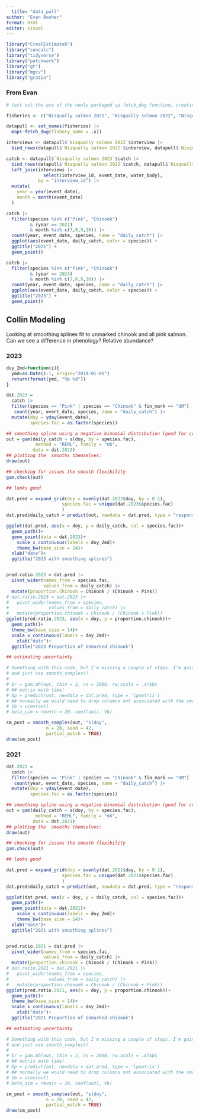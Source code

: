 ```yaml
---
  title: "data_pull"
author: "Evan Booher"
format: html
editor: visual
---
```


```r
library("CreelEstimateR")
library("suncalc")
library("tidyverse")
library("patchwork")
library("gt")
library("mgcv")
library("gratia")
```


### From Evan

```r

# test out the use of the newly packaged up fetch_dwg function, creating a vector of the names of the Nisqually fisheries we want to pull into R

fisheries <- c("Nisqually salmon 2021", "Nisqually salmon 2022", "Nisqually salmon 2023")

datapull <- set_names(fisheries) |> 
  map(~fetch_dwg(fishery_name = .x))

interviews <- datapull$`Nisqually salmon 2023`$interview |> 
  bind_rows(datapull$`Nisqually salmon 2022`$interview, datapull$`Nisqually salmon 2021`$interview)

catch <- datapull$`Nisqually salmon 2023`$catch |> 
  bind_rows(datapull$`Nisqually salmon 2022`$catch, datapull$`Nisqually salmon 2021`$catch) |>
  left_join(interviews |> 
              select(interview_id, event_date, water_body),
            by = "interview_id") |> 
  mutate(
    year = year(event_date),
    month = month(event_date)
  )

catch |> 
  filter(species %in% c("Pink", "Chinook") 
         & (year == 2021) 
         & month %in% c(7,8,9,10)) |> 
  count(year, event_date, species, name = "daily_catch") |> 
  ggplot(aes(event_date, daily_catch, color = species)) +
  ggtitle("2021") +
  geom_point()

catch |> 
  filter(species %in% c("Pink", "Chinook") 
         & (year == 2023) 
         & month %in% c(7,8,9,10)) |> 
  count(year, event_date, species, name = "daily_catch") |> 
  ggplot(aes(event_date, daily_catch, color = species)) +
  ggtitle("2023") +
  geom_point()
```

## Collin Modeling

Looking at smoothing splines fit to unmarked chinook and all pink salmon. Can we see
a difference in phenology? Relative abundance?

### 2023



```r

doy_2md=function(i){
  ymd=as.Date(i-1, origin="2019-01-01")
  return(format(ymd, "%b %d"))
}

dat.2023 = 
  catch |> 
  filter(species == "Pink" | species == "Chinook" & fin_mark == "UM") |> 
   count(year, event_date, species, name = "daily_catch") |> 
  mutate(doy = yday(event_date),
         species.fac = as.factor(species))

## smoothing spline using a negative binomial distribution (good for count data)
out = gam(daily_catch ~ s(doy, by = species.fac),
           method = "REML", family = "nb",
          data = dat.2023)
## plotting the  smooths themselves:
draw(out)

## checking for issues the smooth flexibility
gam.check(out)

## looks good

dat.pred = expand_grid(doy = evenly(dat.2023$doy, by = 0.1),
                     species.fac = unique(dat.2023$species.fac)
                     )
dat.pred$daily_catch = predict(out, newdata = dat.pred, type = "response")

ggplot(dat.pred, aes(x = doy, y = daily_catch, col = species.fac))+
  geom_path()+
  geom_point(data = dat.2023)+
    scale_x_continuous(labels = doy_2md)+
    theme_bw(base_size = 14)+
  xlab("date")+
  ggtitle("2023 with smoothing splines")


pred.ratio.2023 = dat.pred |> 
  pivot_wider(names_from = species.fac, 
              values_from = daily_catch) |> 
  mutate(proportion.chinook = Chinook / (Chinook + Pink))
# dat.ratio.2023 = dat.2023 |> 
#   pivot_wider(names_from = species, 
#               values_from = daily_catch) |> 
#   mutate(proportion.chinook = Chinook / (Chinook + Pink))
ggplot(pred.ratio.2023, aes(x = doy, y = proportion.chinook))+
  geom_path()+
  theme_bw(base_size = 14)+
  scale_x_continuous(labels = doy_2md)+
    xlab("date")+
  ggtitle("2023 Proportion of Unmarked chinook")

## estimating uncertainty

# Something with this code, but I'm missing a couple of steps. I'm going to cheat
# and just use smooth_samples()
# 
# br = gam.mh(out, thin = 2, ns = 2000, rw.scale = .4)$bs
# ## matrix math time!
# Xp = predict(out, newdata = dat.pred, type = 'lpmatrix')
# ## normally we would need to drop columns not associated with the smooth, but ALL cols are associated with the smooth)
# Vb = vcov(out)
# beta_sim = rmvn(n = 20, coef(out), Vb)

sm_post = smooth_samples(out, "s(doy",
               n = 20, seed = 42,
               partial_match = TRUE)
draw(sm_post)

```

### 2021

```r
dat.2021 = 
  catch |> 
  filter(species == "Pink" | species == "Chinook" & fin_mark == "UM") |> 
   count(year, event_date, species, name = "daily_catch") |> 
  mutate(doy = yday(event_date),
         species.fac = as.factor(species))

## smoothing spline using a negative binomial distribution (good for count data)
out = gam(daily_catch ~ s(doy, by = species.fac),
           method = "REML", family = "nb",
          data = dat.2021)
## plotting the  smooths themselves:
draw(out)

## checking for issues the smooth flexibility
gam.check(out)

## looks good

dat.pred = expand_grid(doy = evenly(dat.2021$doy, by = 0.1),
                     species.fac = unique(dat.2021$species.fac)
                     )
dat.pred$daily_catch = predict(out, newdata = dat.pred, type = "response")

ggplot(dat.pred, aes(x = doy, y = daily_catch, col = species.fac))+
  geom_path()+
  geom_point(data = dat.2021)+
    scale_x_continuous(labels = doy_2md)+
    theme_bw(base_size = 14)+
  xlab("date")+
  ggtitle("2021 with smoothing splines")


pred.ratio.2021 = dat.pred |> 
  pivot_wider(names_from = species.fac, 
              values_from = daily_catch) |> 
  mutate(proportion.chinook = Chinook / (Chinook + Pink))
# dat.ratio.2021 = dat.2021 |> 
#   pivot_wider(names_from = species, 
#               values_from = daily_catch) |> 
#   mutate(proportion.chinook = Chinook / (Chinook + Pink))
ggplot(pred.ratio.2021, aes(x = doy, y = proportion.chinook))+
  geom_path()+
  theme_bw(base_size = 14)+
  scale_x_continuous(labels = doy_2md)+
    xlab("date")+
  ggtitle("2021 Proportion of Unmarked chinook")

## estimating uncertainty

# Something with this code, but I'm missing a couple of steps. I'm going to cheat
# and just use smooth_samples()
# 
# br = gam.mh(out, thin = 2, ns = 2000, rw.scale = .4)$bs
# ## matrix math time!
# Xp = predict(out, newdata = dat.pred, type = 'lpmatrix')
# ## normally we would need to drop columns not associated with the smooth, but ALL cols are associated with the smooth)
# Vb = vcov(out)
# beta_sim = rmvn(n = 20, coef(out), Vb)

sm_post = smooth_samples(out, "s(doy",
               n = 20, seed = 42,
               partial_match = TRUE)
draw(sm_post)

```
